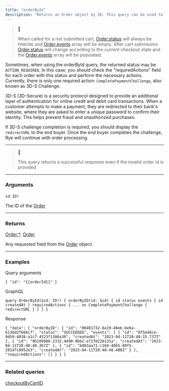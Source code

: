 ```yaml
---
title: "orderById"
description: "Returns an Order object by ID. This query can be used to retrieve information about the individual order."
---
```


> 📘
> 
> When called for a not submitted cart, [Order.status](/reference/orderstatus) will always be `PENDING` and [Order.events](/reference/orderevent) array will be empty. After cart submission [Order.status](/reference/orderstatus) will change according to the current checkout state and the [Order.events](/reference/orderevent) array will be populated.

Sometimes, when using the orderById query, the returned status may be `ACTION_REQUIRED`. In this case, you should check the "requiredActions" field for each order with this status and perform the necessary actions. Currently, there is only one required action: `CompletePaymentChallenge`, also known as 3D-S Challenge.

3D-S (3D-Secure) is a security protocol designed to provide an additional layer of authentication for online credit and debit card transactions. When a customer attempts to make a payment, they are redirected to their bank's website, where they are asked to enter a unique password to confirm their identity. This helps prevent fraud and unauthorized purchases.

If 3D-S challenge completion is required, you should display the `redirectURL` to the end buyer. Once the end buyer completes the challenge, Rye will continue with order processing.

---

> 🚧
> 
> This query returns a successful response even if the invalid order id is provided

---

### Arguments

`id`: `ID!`

The ID of the [Order](/reference/order-new)

---

### Returns

[Order.\*](/reference/order-new): [Order](/reference/order-new)

Any requested field from the [Order](/reference/order-new) object.

---

### Examples

Query arguments

`{
    "id": "{{orderId}}"
}
`

GraphQL

`query OrderById($id: ID!) {
  orderByID(id: $id) {
    id
    status
    events {
      id
      createdAt
    }
    requiredActions {
    	... on CompletePaymentChallenge {
    		redirectURL
    	}
    }
  }
}
`

Response

`{
    "data": {
        "orderByID": {
            "id": "00401732-8a19-48eb-be6a-6138d2f666c7",
            "status": "SUCCEEDED",
            "events": [
                {
                    "id": "8f5e46ce-9d59-4038-a1c7-4523f1306a30",
                    "createdAt": "2023-04-11T20:40:15.737Z"
                },
                {
                    "id": "9b109988-2332-4490-9bb2-e71f0220131a",
                    "createdAt": "2023-04-11T20:40:48.367Z"
                },
                {
                    "id": "b083aa71-c169-4065-80f5-281dfc8952e3",
                    "createdAt": "2023-04-11T20:40:48.408Z"
                }
            ],
          	"requiredActions": []
        }
    }
}
`

---

### Related queries

[checkoutByCartID](/reference/orderbyid)